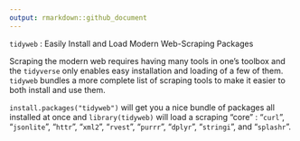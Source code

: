 ```yaml
---
output: rmarkdown::github_document
---
```


`tidyweb` : Easily Install and Load Modern Web-Scraping Packages

Scraping the modern web requires having many tools in one's toolbox
and the `tidyverse` only enables easy installation and loading of a few of them. `tidyweb` bundles a more complete list of scraping tools to make it easier
to both install and use them.

`install.packages("tidyweb")` will get you a nice bundle of packages all installed at once and `library(tidyweb)` will load a scraping "core" : "`curl`", "`jsonlite`", "`httr`", "`xml2`", "`rvest`", "`purrr`", "`dplyr`", "`stringi`", and "`splashr`".
